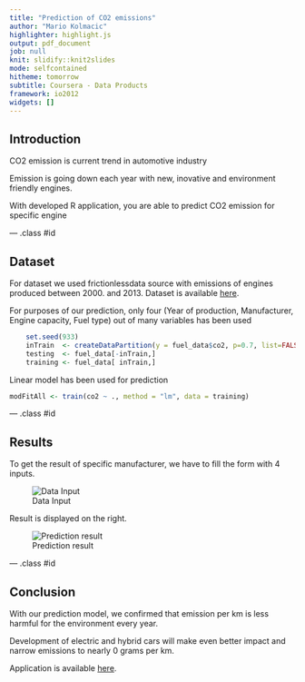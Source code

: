 ```yaml
---
title: "Prediction of CO2 emissions"
author: "Mario Kolmacic"
highlighter: highlight.js
output: pdf_document
job: null
knit: slidify::knit2slides
mode: selfcontained
hitheme: tomorrow
subtitle: Coursera - Data Products
framework: io2012
widgets: []
---
```


## Introduction


CO2 emission is current trend in automotive industry

Emission is going down each year with new, inovative and environment friendly engines.

With developed R application, you are able to predict CO2 emission for specific engine

--- .class #id

## Dataset

For dataset we used frictionlessdata source with emissions of engines produced between 2000. and 2013. Dataset is available [here](http://data.okfn.org/data/amercader/car-fuel-and-emissions).

For purposes of our prediction, only four (Year of production, Manufacturer, Engine capacity, Fuel type) out of many variables has been used
```r
    set.seed(933)
    inTrain  <- createDataPartition(y = fuel_data$co2, p=0.7, list=FALSE)
    testing  <- fuel_data[-inTrain,]
    training <- fuel_data[ inTrain,]
```

Linear model has been used for prediction
```r
modFitAll <- train(co2 ~ ., method = "lm", data = training)
```

--- .class #id

## Results

To get the result of specific manufacturer, we have to fill the form with 4 inputs.

![Data Input](Capture1.png)

Result is displayed on the right.

![Prediction result](Capture2.png)

--- .class #id

## Conclusion

With our prediction model, we confirmed that emission per km is less harmful for the environment every year.

Development of electric and hybrid cars will make even better impact and narrow emissions to nearly 0 grams per km.

Application is available [here](https://markolmac.shinyapps.io/data_products_project/).
